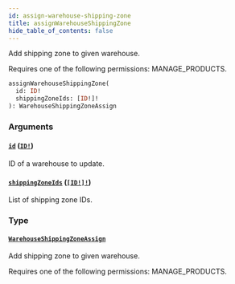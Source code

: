 ```yaml
---
id: assign-warehouse-shipping-zone
title: assignWarehouseShippingZone
hide_table_of_contents: false
---
```


Add shipping zone to given warehouse.

Requires one of the following permissions: MANAGE_PRODUCTS.

```graphql
assignWarehouseShippingZone(
  id: ID!
  shippingZoneIds: [ID!]!
): WarehouseShippingZoneAssign
```

### Arguments

#### [`id`](#) ([`ID!`](../../../developer/api-reference/scalars/id))

ID of a warehouse to update.

#### [`shippingZoneIds`](#) ([`[ID!]!`](../../../developer/api-reference/scalars/id))

List of shipping zone IDs.

### Type

#### [`WarehouseShippingZoneAssign`](../../../developer/api-reference/objects/warehouse-shipping-zone-assign)

Add shipping zone to given warehouse.

Requires one of the following permissions: MANAGE_PRODUCTS.

